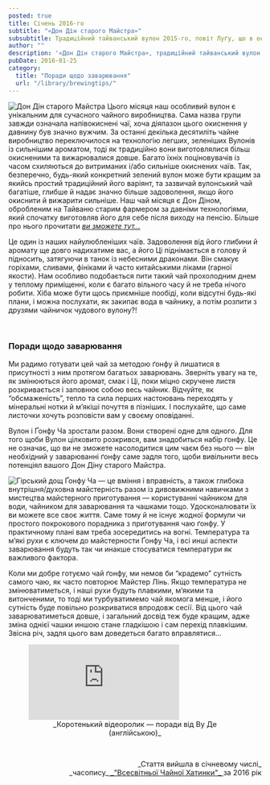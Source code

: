 ```yaml
---
posted: true
title: Січень 2016-го
subtitle: "«Дон Дін старого Майстра»"
subsubtitle: Традиційний тайванський вулон 2015-го, повіт Луґу, що в окрузі Наньтов.
author: ""
description: '«Дон Дін старого Майстра», традиційний тайванський вулон 2015-го, повіт Луґу, округа Наньтов.'
pubDate: 2016-01-25
category: 
  title: "Поради щодо заварювання"
  url: "/library/brewingtips/"
---
```



<Image class="float-left" src={Image1} alt="Дон Дін старого Майстра" /> Цього місяця наш особливий вулон є унікальним для сучасного чайного виробництва. Сама назва групи завжди означала напівокиснені чаї, хоча діяпазон цього окиснення у давнину був значно вужчим. За останні декілька десятиліть чайне виробництво переключилося на технологію легших, зеленіших Вулонів із сильнішим ароматом, тоді як традиційно вони виготовлялися більш окисненими та вижарювалися довше. Багато їхніх поціновувачів із часом схиляються до витриманих і/або сильніше окиснених чаїв. Так, безперечно, будь-який конкретний зелений вулон може бути кращим за якийсь простий традиційний його варіянт, та зазвичай вулонський чай багатіше, глибше й надає значно більше задоволення, якщо його окиснити й вижарити сильніше. Наш чай місяця є Дон Діном, обробленим на Тайваню старим фармером за давніми технолоґіями, який спочатку виготовляв його для себе після виходу на пенсію. Більше про нього прочитати [_ви зможете тут..._](/library/aboutteas/old-master-dong-ding/)

Це один із наших найулюбленіших чаїв. Задоволення від його глибини й аромату ще довго надихатиме вас, а його Ці піднімається в голову й підносить, затягуючи в танок із небесними драконами. Він смакує горіхами, сливами, фініками й часто китайськими ліками (гарної якости). Нам особливо подобається пити такий чай прохолодним днем у теплому приміщенні, коли є багато вільного часу й не треба нічого робити. Хіба може бути щось приємніше пообіді, коли відсутні будь-які плани, і можна послухати, як закипає вода в чайнику, а потім розпити з друзями чайничок чудового вулону?!

<p>&nbsp;</p>

### Поради щодо заварювання

Ми радимо готувати цей чай за методою ґонфу й лишатися в присутності з ним протягом багатьох заварювань. Зверніть увагу на те, як змінюються його аромат, смак і Ці, поки міцно скручене листя розкривається і заповнює собою весь чайник. Відчуйте, як “обсмаженість”, тепло та сила перших настоювань переходять у мінеральні нотки й м’якіші почуття в пізніших. І послухайте, що саме листочки хочуть розповісти вам у своєму оповіданні.

Вулон і Ґонфу Ча зростали разом. Вони створені одне для одного. Для того щоби Вулон цілковито розкрився, вам знадобиться набір ґонфу. Це не означає, що ви не зможете насолодитися цим чаєм без нього — він необхідний у заварюванні ґонфу саме задля того, щоби вивільнити весь потенціял вашого Дон Діну старого Майстра.

<Image class="float-right" src={Image2} alt="Гірський дощ" /> Ґонфу Ча — це вміння і вправність, а також глибока внутрішня/духовна майстерність разом із дивовижними навичками з мистецтва майстерного приготування — користуванні чайником для води, чайником для заварювання та чашками тощо. Удосконалювати їх ви можете все своє життя. Саме тому й не існує жодної формули чи простого покрокового порадника з приготування чаю ґонфу. У практичному плані вам треба зосередитись на вогні. Температура та м’які рухи є ключем до майстерности Ґонфу Ча, і всі инші аспекти заварювання будуть так чи инакше стосуватися температури як важливого фактора.

Коли ми добре готуємо чай ґонфу, ми немов би “крадемо” сутність самого чаю, як часто повторює Майстер Лінь. Якщо температура не змінюватиметься, і наші рухи будуть плавкими, м’якими та витонченими, то тоді ми турбуватимемо чай якомога менше, і його сутність буде повільно розкриватися впродовж сесії. Від цього чай заварюватиметься довше, і загальний досвід теж буде кращим, адже зміна однієї чашки иншою стане гладкішою і сам перехід плавкішим. Звісна річ, задля цього вам доведеться багато вправлятися...

<figure>
    <iframe class="align-center" src="https://www.youtube.com/embed/aWM0JOU1evA?si=O-M6Vf09XatWT6S0" title="YouTube video player" frameborder="0" allow="accelerometer; autoplay; clipboard-write; encrypted-media; gyroscope; picture-in-picture; web-share" referrerpolicy="strict-origin-when-cross-origin" allowfullscreen></iframe>
    <figcaption style="font-size: 0.9rem; text-align: center;">
            _Коротенький відеоролик — поради від Ву Де (англійською)_
    </figcaption>
</figure>

<p>&nbsp;</p>

<p align="right" style="font-size: 0.9rem;">_Стаття вийшла в січневому числі_<br />_часопису_<a title="globalteahut.org" href="http://www.globalteahut.org/" target="blank" rel="noopener"> _"Всесвітньої Чайної Хатинки"_ </a>за 2016 рік</p>
